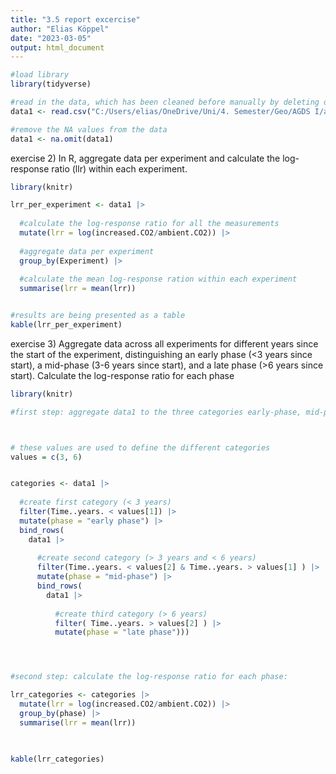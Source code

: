 ```yaml
---
title: "3.5 report excercise"
author: "Elias Köppel"
date: "2023-03-05"
output: html_document
---
```




```r

#load library
library(tidyverse)

#read in the data, which has been cleaned before manually by deleting data which is not of interest
data1 <- read.csv("C:/Users/elias/OneDrive/Uni/4. Semester/Geo/AGDS I/agds_report_eliaskoeppel/data/data_report_exercise_3.5.csv", header=TRUE, stringsAsFactors=FALSE, sep = ";")

#remove the NA values from the data
data1 <- na.omit(data1) 

```


exercise 2) In R, aggregate data per experiment and calculate the log-response ratio (llr) within each experiment.

```r

library(knitr)

lrr_per_experiment <- data1 |>
  
  #calculate the log-response ratio for all the measurements
  mutate(lrr = log(increased.CO2/ambient.CO2)) |>
  
  #aggregate data per experiment
  group_by(Experiment) |>
  
  #calculate the mean log-response ration within each experiment
  summarise(lrr = mean(lrr))


#results are being presented as a table
kable(lrr_per_experiment)


```


exercise 3) Aggregate data across all experiments for different years since the start of the experiment, distinguishing an early phase (<3 years since start), a mid-phase (3-6 years since start), and a late phase (>6 years since start). Calculate the log-response ratio for each phase


```r


library(knitr)

#first step: aggregate data1 to the three categories early-phase, mid-phase and late phase:



# these values are used to define the different categories 
values = c(3, 6)


categories <- data1 |>
  
  #create first category (< 3 years)
  filter(Time..years. < values[1]) |>
  mutate(phase = "early phase") |> 
  bind_rows(
    data1 |>
      
      #create second category (> 3 years and < 6 years)
      filter(Time..years. < values[2] & Time..years. > values[1] ) |>
      mutate(phase = "mid-phase") |>
      bind_rows(
        data1 |>
           
          #create third category (> 6 years)
          filter( Time..years. > values[2] ) |>
          mutate(phase = "late phase")))




#second step: calculate the log-response ratio for each phase: 

lrr_categories <- categories |>
  mutate(lrr = log(increased.CO2/ambient.CO2)) |>
  group_by(phase) |>
  summarise(lrr = mean(lrr))
        


kable(lrr_categories)

```


